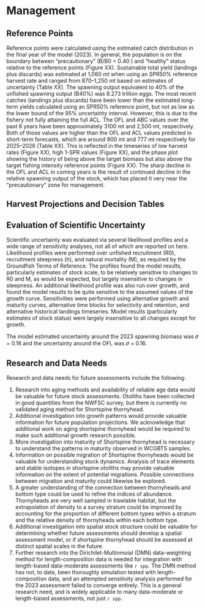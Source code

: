 # Management 

## Reference Points
Reference points were calculated using the estimated catch distribution in the final year of the model (2023). In general, the population is on the boundary between “precautionary” (B/B0 = 0.40 ) and “healthy” status relative to the reference points (Figure XX). Sustainable total yield (landings plus discards) was estimated at 1,060 mt when using an SPR50% reference harvest rate and ranged from 870–1,250 mt based on estimates of uncertainty (Table XX). The spawning output equivalent to 40% of the unfished spawning output (B40%) was 8.273 trillion eggs.  The most recent catches (landings plus discards) have been lower than the estimated long-term yields calculated using an SPR50% reference point, but not as low as the lower bound of the 95% uncertainty interval. However, this is due to the fishery not fully attaining the full ACL. The OFL and ABC values over the past 6 years have been approximately 3100 mt and 2,500 mt, respectively. Both of those values are higher than the OFL and ACL values predicted in short-term forecasts, which are around 900 mt and 777 mt respectively for 2025–2026 (Table XX). This is reflected in the timeseries of low harvest rates (Figure XX), high 1-SPR values (Figure XX), and the phase plot showing the history of being above the target biomass but also above the target fishing intensity reference points (Figure XX). The sharp decline in the OFL and ACL in coming years is the result of continued decline in the relative spawning output of the stock, which has placed it very near the “precautionary” zone for management.

## Harvest Projections and Decision Tables

## Evaluation of Scientific Uncertainty
Scientific uncertainty was evaluated via several likelihood profiles and a wide range of sensitivity analyses, not all of which are reported on here. LIkelihood profiles were performed over unfished recruitment (R0), recruitment steepness (h), and natural mortality (M), as required by the Groundfish Terms of Reference. The profiles found the model results, particularly estimates of stock scale, to be relatively sensitive to changes to R0 and M, as would be expected, but largely insensitive to changes in steepness. An additional likelihood profile was also run over growth, and found the model results to be quite sensitive to the assumed values of the growth curve. Sensitivities were performed using alternative growth and maturity curves, alternative time blocks for selectivity and retention, and alternative historical landings timeseries. Model results (particularly estimates of stock status) were largely insensitive to all changes except for growth.

The model estimated uncertainty around the 2023 spawning biomass was 𝜎 = 0.18 and the uncertainty around the OFL was 𝜎 = 0.16.


## Research and Data Needs
Research and data needs for future assessments include the following: 

1. Research into aging methods and availability of reliable age data would be valuable for future stock assessments. Otoliths have been collected in good quantities from the NWFSC survey, but there is currently no validated aging method for Shortspine thornyhead. 
2. Additional investigation into growth patterns would provide valuable information for future population projections. We acknowledge that additional work on aging shortspine thornyhead would be required to make such additional growth research possible.
3. More investigation into maturity of Shortspine thornyhead is necessary to understand the patterns in maturity observed in WCGBTS samples. 
4. Information on possible migration of Shortspine thornyheads would be valuable for understanding stock dynamics. Analysis of trace elements and stable isotopes in shortspine otoliths may provide valuable information on the extent of potential migrations. Possible connections between migration and maturity could likewise be explored. 
5. A greater understanding of the connection between thornyheads and bottom type could be used to refine the indices of abundance. Thornyheads are very well sampled in trawlable habitat, but the extrapolation of density to a survey stratum could be improved by accounting for the proportion of different bottom types within a stratum and the relative density of thornyheads within each bottom type.
6. Additional investigation into spatial stock structure could be valuable for determining whether future assessments should develop a spatial assessment model, or if shortspine thornyhead should be assessed at distinct spatial scales in the future.
7. Further research into the Dirichilet-Multinmoial (DMN) data-weighting method for length-composition data is needed for integration with length-based data-moderate assessments like `r spp`. The DMN method has not, to date, been thoroughly simulation tested with length-composition data, and an attempted sensitivity analysis performed for the 2023 assessment failed to converge entirely. This is a general research need, and is widely applicable to many data-moderate or length-based assessments, not just `r spp`.

